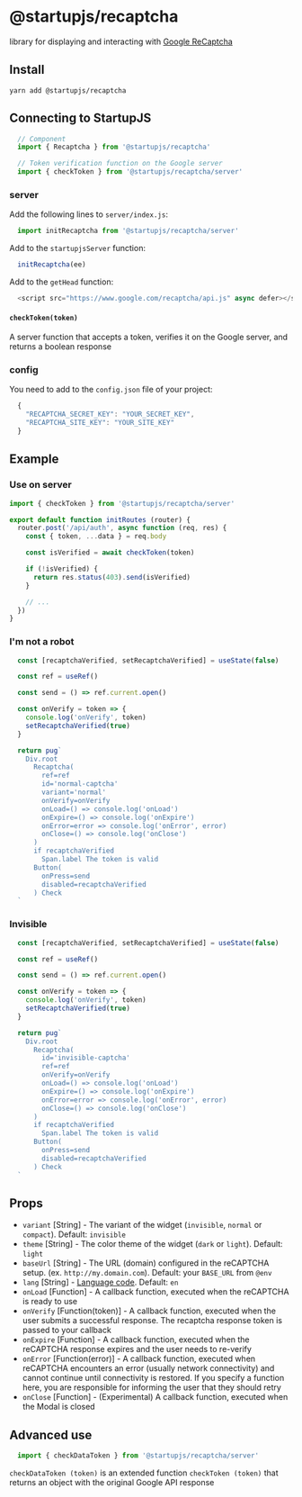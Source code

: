 
# @startupjs/recaptcha

library for displaying and interacting with [Google ReCaptcha](https://www.google.com/recaptcha/about/)

## Install

`yarn add @startupjs/recaptcha`

## Connecting to StartupJS

```js
  // Component
  import { Recaptcha } from '@startupjs/recaptcha'

  // Token verification function on the Google server
  import { checkToken } from '@startupjs/recaptcha/server'
```

### server

Add the following lines to `server/index.js`:
```js
  import initRecaptcha from '@startupjs/recaptcha/server'
```
Add to the `startupjsServer` function:
```js
  initRecaptcha(ee)
```
Add to the `getHead` function:
```js
  <script src="https://www.google.com/recaptcha/api.js" async defer></script>
```

#### `checkToken(token)`
A server function that accepts a token, verifies it on the Google server, and returns a boolean response

### config

You need to add to the `config.json` file of your project:
```js
  {
    "RECAPTCHA_SECRET_KEY": "YOUR_SECRET_KEY",
    "RECAPTCHA_SITE_KEY": "YOUR_SITE_KEY"
  }
```

## Example

### Use on server
```js
import { checkToken } from '@startupjs/recaptcha/server'

export default function initRoutes (router) {
  router.post('/api/auth', async function (req, res) {
    const { token, ...data } = req.body

    const isVerified = await checkToken(token)

    if (!isVerified) {
      return res.status(403).send(isVerified)
    }

    // ...
  })
}
```

### I'm not a robot
```jsx example
  const [recaptchaVerified, setRecaptchaVerified] = useState(false)

  const ref = useRef()

  const send = () => ref.current.open()

  const onVerify = token => {
    console.log('onVerify', token)
    setRecaptchaVerified(true)
  }

  return pug`
    Div.root
      Recaptcha(
        ref=ref
        id='normal-captcha'
        variant='normal'
        onVerify=onVerify
        onLoad=() => console.log('onLoad')
        onExpire=() => console.log('onExpire')
        onError=error => console.log('onError', error)
        onClose=() => console.log('onClose')
      )
      if recaptchaVerified
        Span.label The token is valid
      Button(
        onPress=send
        disabled=recaptchaVerified
      ) Check
  `
```

### Invisible
```jsx example
  const [recaptchaVerified, setRecaptchaVerified] = useState(false)

  const ref = useRef()

  const send = () => ref.current.open()

  const onVerify = token => {
    console.log('onVerify', token)
    setRecaptchaVerified(true)
  }

  return pug`
    Div.root
      Recaptcha(
        id='invisible-captcha'
        ref=ref
        onVerify=onVerify
        onLoad=() => console.log('onLoad')
        onExpire=() => console.log('onExpire')
        onError=error => console.log('onError', error)
        onClose=() => console.log('onClose')
      )
      if recaptchaVerified
        Span.label The token is valid
      Button(
        onPress=send
        disabled=recaptchaVerified
      ) Check
  `
```

## Props

 - `variant` [String] - The variant of the widget (`invisible`, `normal` or `compact`). Default: `invisible`
 - `theme` [String] - The color theme of the widget (`dark` or `light`). Default: `light`
 - `baseUrl` [String] - The URL (domain) configured in the reCAPTCHA setup. (ex. `http://my.domain.com`). Default: your `BASE_URL` from `@env`
 - `lang` [String] - [Language code](https://developers.google.com/recaptcha/docs/language). Default: `en`
 - `onLoad` [Function] - A callback function, executed when the reCAPTCHA is ready to use
 - `onVerify` [Function(token)] - A callback function, executed when the user submits a successful response. The recaptcha response token is passed to your callback
 - `onExpire` [Function] - A callback function, executed when the reCAPTCHA response expires and the user needs to re-verify
 - `onError` [Function(error)] - A callback function, executed when reCAPTCHA encounters an error (usually network connectivity) and cannot continue until connectivity is restored. If you specify a function here, you are responsible for informing the user that they should retry
 - `onClose` [Function] - (Experimental) A callback function, executed when the Modal is closed

## Advanced use

```js
  import { checkDataToken } from '@startupjs/recaptcha/server'
```

`checkDataToken (token)` is an extended function `checkToken (token)` that returns an object with the original Google API response
